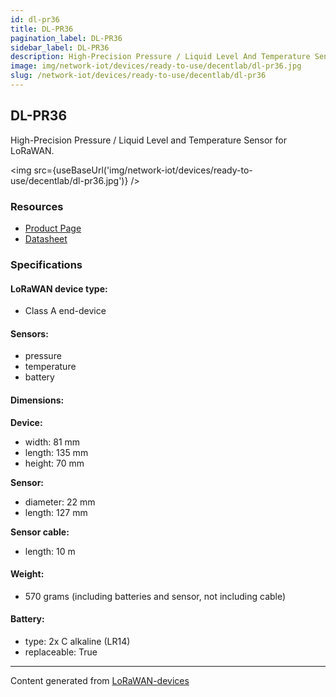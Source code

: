 ```yaml
---
id: dl-pr36
title: DL-PR36
pagination_label: DL-PR36
sidebar_label: DL-PR36
description: High-Precision Pressure / Liquid Level And Temperature Sensor for LoRaWAN
image: img/network-iot/devices/ready-to-use/decentlab/dl-pr36.jpg
slug: /network-iot/devices/ready-to-use/decentlab/dl-pr36
---
```



<LegacyContentBanner />

## DL-PR36

High-Precision Pressure / Liquid Level and Temperature Sensor for LoRaWAN.

<img src={useBaseUrl('img/network-iot/devices/ready-to-use/decentlab/dl-pr36.jpg')} />

### Resources

- [Product Page](https://www.decentlab.com/products/high-precision-pressure-/-liquid-level-and-temperature-sensor-for-lorawan)
- [Datasheet](https://cdn.decentlab.com/download/datasheets/Decentlab-DL-PR36-datasheet.pdf)

### Specifications

#### LoRaWAN device type:

- Class A end-device

#### Sensors:

- pressure
- temperature
- battery

#### Dimensions:

**Device:**

- width: 81 mm
- length: 135 mm
- height: 70 mm

**Sensor:**

- diameter: 22 mm
- length: 127 mm

**Sensor cable:**

- length: 10 m

#### Weight:

- 570 grams (including batteries and sensor, not including cable)

#### Battery:

- type: 2x C alkaline (LR14)
- replaceable: True

---

Content generated from [LoRaWAN-devices](https://github.com/TheThingsNetwork/lorawan-devices)
